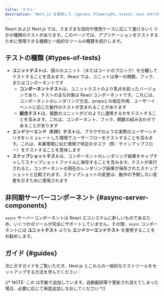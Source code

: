 ```yaml
---
title: 'テスト'
description: 'Next.js を使用して、Cypress、Playwright、Vitest、Jest の4つの一般的なテストツールをセットアップする方法を学びます。'
---
```


React および Next.js では、さまざまな目的や使用ケースに応じて書けるいくつかの種類のテストがあります。このページでは、アプリケーションをテストするために使用できる種類と一般的なツールの概要を紹介します。

## テストの種類 {#types-of-tests}

- **ユニットテスト**は、個々のユニット（またはコードのブロック）を分離してテストすることを含みます。React では、ユニットは単一の関数、フック、またはコンポーネントです
  - **コンポーネントテスト**は、ユニットテストのより焦点を絞ったバージョンであり、テストの主な対象は React コンポーネントです。これには、コンポーネントのレンダリング方法、propsとの相互作用、ユーザーイベントに応じた動作のテストが含まれることがあります
  - **統合テスト**は、複数のユニットがどのように連携するかをテストすることを含みます。これは、コンポーネント、フック、関数の組み合わせであることがあります
- **エンドツーエンド（E2E）テスト**は、ブラウザのような実際のユーザーシナリオをシミュレートした環境でユーザーフローをテストすることを含みます。これは、本番環境に似た環境で特定のタスク（例：サインアップフロー）をテストすることを意味します
- **スナップショットテスト**は、コンポーネントのレンダリング結果をキャプチャしてスナップショットファイルに保存することを含みます。テストが実行されると、コンポーネントの現在のレンダリング結果が保存されたスナップショットと比較されます。スナップショットの変更は、動作の予期しない変更を示すために使用されます

<AppOnly>

## 非同期サーバーコンポーネント {#async-server-components}

`async` サーバーコンポーネントは React エコシステムに新しいものであるため、いくつかのツールが完全にサポートしていません。その間、`async` コンポーネントには **ユニットテスト** よりも **エンドツーエンドテスト** を使用することをお勧めします。

</AppOnly>

## ガイド {#guides}

次に示すガイドをご覧いただき、Next.js とこれらの一般的なテストツールをセットアップする方法を学んでください：

{/* NOTE: この <DocCardList /> は手動で追加しています。自動翻訳等で更新され消えてしまった場合、必要に応じて再度追加しなおしてください */}

<DocCardList />
